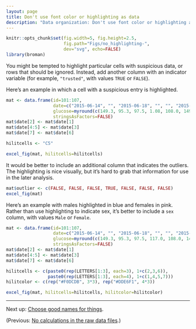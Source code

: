 ```yaml
---
layout: page
title: Don't use font color or highlighting as data
description: "Data organization: Don't use font color or highlighting as data."
---
```


```r
knitr::opts_chunk$set(fig.width=5, fig.height=2.5,
                      fig.path="Figs/no_highlighting-",
                      dev="svg", echo=FALSE)
library(broman)
```

You might be tempted to highlight particular cells with suspicious
data, or rows that should be ignored. Instead, add another column
with an indicator variable (for example, `"trusted"`, with values
`TRUE` or `FALSE`).

Here's an example in which a cell with a suspicious entry is highlighted.

```r
mat <- data.frame(id=101:107,
                  date=c("2015-06-14", "", "2015-06-18", "", "", "2015-06-20", ""),
                  glucose=myround(c(149.3, 95.3, 97.5, 1.08, 108.0, 149.0, 169.4), 1),
                  stringsAsFactors=FALSE)
mat$date[2] <- mat$date[1]
mat$date[4:5] <- mat$date[3]
mat$date[7] <- mat$date[6]

hilitcells <- "C5"

excel_fig(mat, hilitcells=hilitcells)
```

It would be better to include an additional column that indicates
the outliers. The highlighting is nice visually, but it's hard to grab
that information for use in the later analysis.

```r
mat$outlier <- c(FALSE, FALSE, FALSE, TRUE, FALSE, FALSE, FALSE)
excel_fig(mat)
```

Here's an example with males highlighted in blue and females in
pink. Rather than use highlighting to indicate sex, it's better to
include a `sex` column, with values `Male` or `Female`.

```r
mat <- data.frame(id=101:107,
                  date=c("2015-06-14", "", "2015-06-18", "", "", "2015-06-20", ""),
                  glucose=myround(c(149.3, 95.3, 97.5, 117.0, 108.0, 149.0, 169.4), 1),
                  stringsAsFactors=FALSE)
mat$date[2] <- mat$date[1]
mat$date[4:5] <- mat$date[3]
mat$date[7] <- mat$date[6]

hilitcells <- c(paste0(rep(LETTERS[1:3], each=3), 1+c(2,3,6)),
                paste0(rep(LETTERS[1:3], each=4), 1+c(1,4,5,7)))
hilitcolor <- c(rep("#F0DCDB", 3*3), rep("#DDE6F1", 4*3))

excel_fig(mat, hilitcells=hilitcells, hilitcolor=hilitcolor)
```

---

Next up: [Choose good names for things](names.html).

(Previous: [No calculations in the raw data files](no_calculations.html).)
